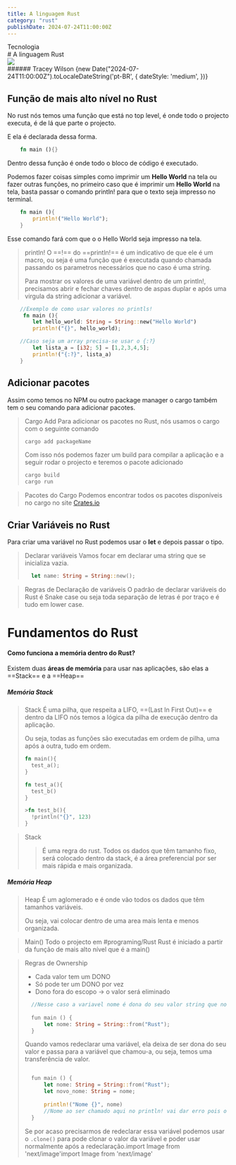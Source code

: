 ```yaml
---
title: A linguagem Rust
category: "rust"
publishDate: 2024-07-24T11:00:00Z
---
```



<div className="space-y-5">
  <div className='space-y-4'>
    <div>
      <span className='px-3 py-[6px] rounded-[6px] bg-blogYellow text-blogWhite text-sm font-medium leading-5'>Tecnologia</span>
    </div>
    # A linguagem Rust
  </div>
  <div className="flex items-center gap-1 not-prose text-zinc-500 text-sm">
    <div className='flex items-center gap-2'>
      <Image src={'https://github.com/clemilsonazevedo.png'} width={28} height={28} className='rounded-full' />
      <div className='flex items-center gap-6'>
        ######  Tracey Wilson
        <time style={{ fontFamily: 'Work Sans, sans-serif', fontSize: '14px' }}>
          {new Date("2024-07-24T11:00:00Z").toLocaleDateString('pt-BR', {
            dateStyle: 'medium',
          })}
        </time>
      </div>
    </div>
  </div>
</div>


## Função de mais alto nível no Rust

No rust nós temos uma função que está no top level, é onde todo o projecto executa, é de lá que parte o projecto.

E ela é declarada dessa forma.
```rust
	fn main (){}
```

Dentro dessa função é onde todo o bloco de código é executado.

Podemos fazer coisas simples como imprimir um **Hello World** na tela ou fazer outras funções, no primeiro caso que é imprimir um **Hello World** na tela, basta passar o comando println! para que o texto seja impresso no terminal.

```rust
	fn main (){
		println!("Hello World");
	}
```
Esse comando fará com que o o Hello World seja impresso na tela.

> println!
> O ==!== do ==println!== é um indicativo de que ele é um macro, ou seja é uma função que é executada quando chamada passando os parametros necessários que no caso é uma string.
> 
> Para mostrar os valores de uma variável dentro de um println!, precisamos abrir e fechar chaves dentro de aspas duplar e após uma virgula da string adicionar a variável.
> 
> 
```rust
	//Exemplo de como usar valores no printls!
	 fn main (){
		let hello_world: String = String::new("Hello World")
		println!("{}", hello_world);

	//Caso seja um array precisa-se usar o {:?}
		let lista_a = [i32; 5] = [1,2,3,4,5];
		println!("{:?}", lista_a)
	}
```

## Adicionar pacotes

Assim como temos no NPM ou outro package manager o cargo também tem o seu comando para adicionar pacotes.

> Cargo Add
> Para adicionar os pacotes no Rust, nós usamos o cargo com o seguinte comando
> ```bash
> cargo add packageName
> ```
> Com isso nós podemos fazer um build para compilar a aplicação e a seguir rodar o projecto e teremos o pacote adicionado
> ```bash
> cargo build
> cargo run
> ```

 >Pacotes do Cargo
> Podemos encontrar todos os pacotes disponíveis no cargo no site [Crates.io](https://crates.io/)

## Criar Variáveis no Rust

Para criar uma variável no Rust podemos usar o **let** e depois passar o tipo.

> Declarar variáveis
> Vamos focar em declarar uma string que se inicializa vazia.
> ```rust
> 	let name: String = String::new();
> ```

>Regras de Declaração de variáveis
>O padrão de declarar variáveis do Rust é Snake case ou seja toda separação de letras é por traço e é tudo em lower case.
>


# Fundamentos do Rust

#### Como funciona a memória dentro do Rust?

Existem duas **áreas de memória** para usar nas aplicações, são elas a ==Stack== e a ==Heap==

##### Memória Stack
>Stack
>É uma pilha, que respeita a LIFO, ==(Last In First Out)== e dentro da LIFO nós temos a lógica da pilha de execução dentro da aplicação.
>
>Ou seja, todas as funções são executadas em ordem de pilha, uma após a outra, tudo em ordem.
>```rust
>fn main(){
>	test_a();
>}
>
>fn test_a(){
>	test_b()
>}
>
>>fn test_b(){
>	!println("{}", 123)
>}
>```
>

>Stack
>>É uma regra do rust. Todos os dados que têm tamanho fixo, será colocado dentro da stack, é a área preferencial por ser mais rápida e mais organizada.


##### Memória Heap
>Heap
>É um aglomerado e é onde vão todos os dados que têm tamanhos variáveis.
>
>Ou seja, vai colocar dentro de uma area mais lenta e menos organizada.


>Main() 
>Todo o projecto em #programing/Rust Rust é iniciado a partir da função de mais alto nível que é a main() 

> Regras de Ownership
>- Cada valor tem um DONO
>- Só pode ter um DONO por vez
>- Dono fora do escopo -> o valor será eliminado
> ```rust
> 	//Nesse caso a variavel nome é dona do seu valor string que no momento é Rust, lembrando que o valor é armazenado na memória Heap já que o valor da string é variavel.
> 	
> 	fun main () {
> 		let nome: String = String::from("Rust");
> 	}
> ```
> 
> Quando vamos redeclarar uma variável, ela deixa de ser dona do seu valor e passa para a variável que chamou-a, ou seja, temos uma transferência de valor.
> ```rust
> 
> 	fun main () {
> 		let nome: String = String::from("Rust");
> 		let novo_nome: String = nome;
> 		
> 		println!("Nome {}", nome)
> 		//Nome ao ser chamado aqui no println! vai dar erro pois o nome perdeu o seu valor depois de ser passado para novo_nome
> 	}
> ```
> 
> Se por acaso precisarmos de redeclarar essa variável podemos usar o ```.clone()``` para pode clonar o valor da variável e poder usar normalmente após a redeclaração.import Image from 'next/image'import Image from 'next/image'

